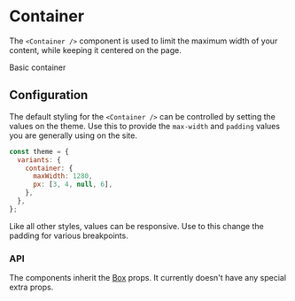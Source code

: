 
<Meta title="Components|Container" component={Container} />

# Container

The `<Container />` component is used to limit the maximum width of your content, while keeping it
centered on the page.

<Preview>
  <Story name="Basic container">
    <Container>
      <Item>Basic container</Item>
    </Container>
  </Story>
</Preview>

## Configuration

The default styling for the `<Container />` can be controlled by setting the values on the theme.
Use this to provide the `max-width` and `padding` values you are generally using on the site.

```js
const theme = {
  variants: {
    container: {
      maxWidth: 1280,
      px: [3, 4, null, 6],
    },
  },
};
```

Like all other styles, values can be responsive. Use to this change the padding for various
breakpoints.

### API

The components inherit the [Box](/?path=/docs/components-box--page#props) props. It currently
doesn't have any special extra props.
